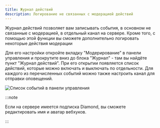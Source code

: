 ```yaml
---
title: Журнал действий
description: Логирование не связанных с модерацией действий
---
```


Журнал действий позволяет вам записывать события, в основном не связанные с модерацией, в отдельный канал на сервере. Кроме того, с помощью этой функции вы сможете дополнительно логировать некоторые действия модерации

Для его настройки откройте вкладку "Модерирование" в панели управления и прокрутите вниз до блока "Журнал" - там вы найдёте пункт "Журнал действий". При его открытии появляется список действий, которые можно включать и выключать по отдельности. Для каждого из перечисленных событий можно также настроить канал для отправки оповещений.

![Список событий в панели управления](../../static/img/action-log-events.png)

:::note

Если на сервере имеется подписка Diamond, вы сможете редактировать имя и аватар вебхуков.

:::
